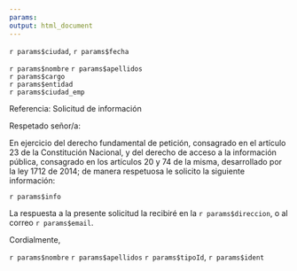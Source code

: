 ```yaml
---
params:
output: html_document
---
```




`r params$ciudad`, `r params$fecha`

`r params$nombre` `r params$apellidos`
</br>
`r params$cargo`
</br>
`r params$entidad`
</br>
`r params$ciudad_emp`


Referencia: Solicitud de información



Respetado señor/a:

En ejercicio del derecho fundamental de petición, consagrado en el artículo 23 de la Constitución Nacional, y del derecho de acceso a la información pública, consagrado en los artículos 20 y 74 de la misma, desarrollado por la ley 1712 de 2014; de manera respetuosa le solicito la siguiente información:


`r params$info`



La respuesta a la presente solicitud la recibiré en la `r params$direccion`,  o al correo `r params$email`.

Cordialmente,


`r params$nombre` `r params$apellidos`
`r params$tipoId`, `r params$ident`
